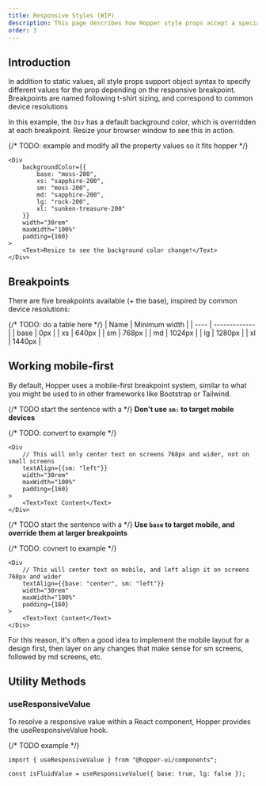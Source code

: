 ```yaml
---
title: Responsive Styles (WIP)
description: This page describes how Hopper style props accept a specialized syntax to support responsive breakpoints. These responsive properties help build adaptive user interfaces.
order: 3
---
```


## Introduction

In addition to static values, all style props support object syntax to specify different values for the prop depending on the responsive breakpoint. Breakpoints are named following t-shirt sizing, and correspond to common device resolutions

In this example, the `Div` has a default background color, which is overridden at each breakpoint. Resize your browser window to see this in action.

{/* TODO: example and modify all the property values so it fits hopper */}
```tsx
<Div
    backgroundColor={{
        base: "moss-200",
        xs: "sapphire-200",
        sm: "moss-200",
        md: "sapphire-200",
        lg: "rock-200",
        xl: "sunken-treasure-200"
    }}
    width="30rem"
    maxWidth="100%"
    padding={160}
>
    <Text>Resize to see the background color change!</Text>
</Div>
```

## Breakpoints

There are five breakpoints available (+ the base), inspired by common device resolutions:

{/* TODO: do a table here */}
| Name | Minimum width |
| ---- | ------------- |
| base | 0px |
| xs | 640px |
| sm | 768px |
| md | 1024px |
| lg | 1280px |
| xl | 1440px |

## Working mobile-first

By default, Hopper uses a mobile-first breakpoint system, similar to what you might be used to in other frameworks like Bootstrap or Tailwind.

{/* TODO start the sentence with a <SuccessIcon /> */}
**Don't use `sm:` to target mobile devices**

{/* TODO: convert to example */}
```tsx
<Div
    // This will only center text on screens 768px and wider, not on small screens
    textAlign={{sm: "left"}}
    width="30rem"
    maxWidth="100%"
    padding={160}
>
    <Text>Text Content</Text>
</Div>
```

{/* TODO start the sentence with a <SuccessIcon /> */}
**Use `base` to target mobile, and override them at larger breakpoints**

{/* TODO: covnert to example */}
```tsx
<Div
    // This will center text on mobile, and left align it on screens 768px and wider
    textAlign={{base: "center", sm: "left"}}
    width="30rem"
    maxWidth="100%"
    padding={160}
>
    <Text>Text Content</Text>
</Div>
```

For this reason, it's often a good idea to implement the mobile layout for a design first, then layer on any changes that make sense for sm screens, followed by md screens, etc.

## Utility Methods

### useResponsiveValue

To resolve a responsive value within a React component, Hopper provides the useResponsiveValue hook.

{/* TODO example */}
```tsx
import { useResponsiveValue } from "@hopper-ui/components";

const isFluidValue = useResponsiveValue({ base: true, lg: false });
```

